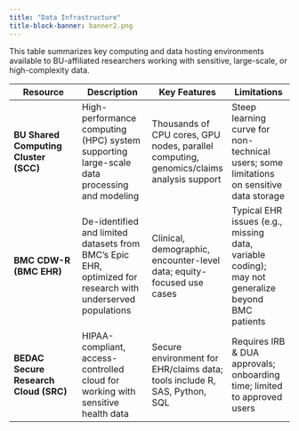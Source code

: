 ```yaml
---
title: "Data Infrastructure"
title-block-banner: banner2.png
---
```


This table summarizes key computing and data hosting environments available to BU-affiliated researchers working with sensitive, large-scale, or high-complexity data.

| Resource                          | Description                                                                                                          | Key Features                                                                                   | Limitations                                                                                       |
|-------|-------|------|------|
| **BU Shared Computing Cluster (SCC)** | High-performance computing (HPC) system supporting large-scale data processing and modeling                         | Thousands of CPU cores, GPU nodes, parallel computing, genomics/claims analysis support        | Steep learning curve for non-technical users; some limitations on sensitive data storage         |
| **BMC CDW-R (BMC EHR)**          | De-identified and limited datasets from BMC’s Epic EHR, optimized for research with underserved populations         | Clinical, demographic, encounter-level data; equity-focused use cases                          | Typical EHR issues (e.g., missing data, variable coding); may not generalize beyond BMC patients |
| **BEDAC Secure Research Cloud (SRC)** | HIPAA-compliant, access-controlled cloud for working with sensitive health data                                     | Secure environment for EHR/claims data; tools include R, SAS, Python, SQL                      | Requires IRB & DUA approvals; onboarding time; limited to approved users                         |


  

